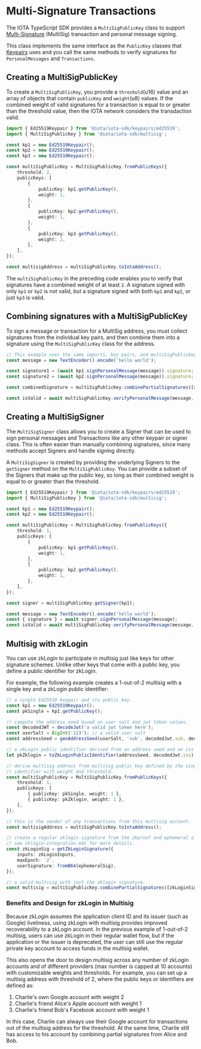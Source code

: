 # Multi-Signature Transactions

The IOTA TypeScript SDK provides a `MultiSigPublicKey` class to support
[Multi-Signature](../../../../developer/cryptography/transaction-auth/multisig.mdx) (MultiSig)
transaction and personal message signing.

This class implements the same interface as the `PublicKey` classes that [Keypairs](./keypairs.mdx) uses
and you call the same methods to verify signatures for `PersonalMessages` and `Transactions`.

## Creating a MultiSigPublicKey

To create a `MultiSigPublicKey`, you provide a `threshold`(u16) value and an array of objects that
contain `publicKey` and `weight`(u8) values. If the combined weight of valid signatures for a
transaction is equal to or greater than the threshold value, then the IOTA network considers the
transdaction valid.

```typescript
import { Ed25519Keypair } from '@iota/iota-sdk/keypairs/ed25519';
import { MultiSigPublicKey } from '@iota/iota-sdk/multisig';

const kp1 = new Ed25519Keypair();
const kp2 = new Ed25519Keypair();
const kp3 = new Ed25519Keypair();

const multiSigPublicKey = MultiSigPublicKey.fromPublicKeys({
    threshold: 2,
    publicKeys: [
        {
            publicKey: kp1.getPublicKey(),
            weight: 1,
        },
        {
            publicKey: kp2.getPublicKey(),
            weight: 1,
        },
        {
            publicKey: kp3.getPublicKey(),
            weight: 2,
        },
    ],
});

const multisigAddress = multiSigPublicKey.toIotaAddress();
```

The `multiSigPublicKey` in the preceding code enables you to verify that signatures have a combined
weight of at least `2`. A signature signed with only `kp1` or `kp2` is not valid, but a signature
signed with both `kp1` and `kp2`, or just `kp3` is valid.

## Combining signatures with a MultiSigPublicKey

To sign a message or transaction for a MultiSig address, you must collect signatures from the
individual key pairs, and then combine them into a signature using the `MultiSigPublicKey` class for
the address.

```typescript
// This example uses the same imports, key pairs, and multiSigPublicKey from the previous example
const message = new TextEncoder().encode('hello world');

const signature1 = (await kp1.signPersonalMessage(message)).signature;
const signature2 = (await kp2.signPersonalMessage(message)).signature;

const combinedSignature = multiSigPublicKey.combinePartialSignatures([signature1, signature2]);

const isValid = await multiSigPublicKey.verifyPersonalMessage(message, combinedSignature);
```

## Creating a MultiSigSigner

The `MultiSigSigner` class allows you to create a Signer that can be used to sign personal messages
and Transactions like any other keypair or signer class. This is often easier than manually
combining signatures, since many methods accept Signers and handle signing directly.

A `MultiSigSigner` is created by providing the underlying Signers to the `getSigner` method on the
`MultiSigPublicKey`. You can provide a subset of the Signers that make up the public key, so long as
their combined weight is equal to or greater than the threshold.

```typescript
import { Ed25519Keypair } from '@iota/iota-sdk/keypairs/ed25519';
import { MultiSigPublicKey } from '@iota/iota-sdk/multisig';

const kp1 = new Ed25519Keypair();
const kp2 = new Ed25519Keypair();

const multiSigPublicKey = MultiSigPublicKey.fromPublicKeys({
    threshold: 1,
    publicKeys: [
        {
            publicKey: kp1.getPublicKey(),
            weight: 1,
        },
        {
            publicKey: kp2.getPublicKey(),
            weight: 1,
        },
    ],
});

const signer = multiSigPublicKey.getSigner(kp1);

const message = new TextEncoder().encode('hello world');
const { signature } = await signer.signPersonalMessage(message);
const isValid = await multiSigPublicKey.verifyPersonalMessage(message, signature);
```

## Multisig with zkLogin

You can use zkLogin to participate in multisig just like keys for other signature schemes. Unlike
other keys that come with a public key, you define a public identifier for zkLogin.

For example, the following example creates a 1-out-of-2 multisig with a single key and a zkLogin
public identifier:

```typescript
// a single Ed25519 keypair and its public key.
const kp1 = new Ed25519Keypair();
const pkSingle = kp1.getPublicKey();

// compute the address seed based on user salt and jwt token values.
const decodedJWT = decodeJwt('a valid jwt token here');
const userSalt = BigInt('123'); // a valid user salt
const addressSeed = genAddressSeed(userSalt, 'sub', decodedJwt.sub, decodedJwt.aud).toString();

// a zkLogin public identifier derived from an address seed and an iss string.
let pkZklogin = toZkLoginPublicIdentifier(addressSeed, decodedJwt.iss);

// derive multisig address from multisig public key defined by the single key and zkLogin public
// identifier with weight and threshold.
const multiSigPublicKey = MultiSigPublicKey.fromPublicKeys({
    threshold: 1,
    publicKeys: [
        { publicKey: pkSingle, weight: 1 },
        { publicKey: pkZklogin, weight: 1 },
    ],
});

// this is the sender of any transactions from this multisig account.
const multisigAddress = multiSigPublicKey.toIotaAddress();

// create a regular zklogin signature from the zkproof and ephemeral signature for zkLogin.
// see zklogin-integration.mdx for more details.
const zkLoginSig = getZkLoginSignature({
    inputs: zkLoginInputs,
    maxEpoch: '2',
    userSignature: fromB64(ephemeralSig),
});

// a valid multisig with just the zklogin signature.
const multisig = multiSigPublicKey.combinePartialSignatures([zkLoginSig]);
```

### Benefits and Design for zkLogin in Multisig

Because zkLogin assumes the application client ID and its issuer (such as Google) liveliness, using
zkLogin with multisig provides improved recoverability to a zkLogin account. In the previous example
of 1-out-of-2 multisig, users can use zkLogin in their regular wallet flow, but if the application
or the issuer is deprecated, the user can still use the regular private key account to access funds
in the multisig wallet.

This also opens the door to design multisig across any number of zkLogin accounts and of different
providers (max number is capped at 10 accounts) with customizable weights and thresholds. For
example, you can set up a multisig address with threshold of 2, where the public keys or identifiers
are defined as:

1. Charlie's own Google account with weight 2
2. Charlie's friend Alice's Apple account with weight 1
3. Charlie's friend Bob's Facebook account with weight 1

In this case, Charlie can always use their Google account for transactions out of the multisig
address for the threshold. At the same time, Charlie still has access to his account by combining
partial signatures from Alice and Bob.
